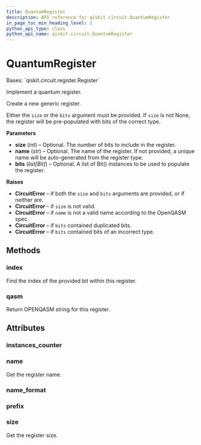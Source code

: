 ```yaml
---
title: QuantumRegister
description: API reference for qiskit.circuit.QuantumRegister
in_page_toc_min_heading_level: 1
python_api_type: class
python_api_name: qiskit.circuit.QuantumRegister
---
```


# QuantumRegister

<Class id="qiskit.circuit.QuantumRegister" isDedicatedPage={true} github="https://github.com/qiskit/qiskit/tree/stable/0.23/qiskit/circuit/quantumregister.py" signature="QuantumRegister(size=None, name=None, bits=None)" modifiers="class">
  Bases: `qiskit.circuit.register.Register`

  Implement a quantum register.

  Create a new generic register.

  Either the `size` or the `bits` argument must be provided. If `size` is not None, the register will be pre-populated with bits of the correct type.

  **Parameters**

  *   **size** (*int*) – Optional. The number of bits to include in the register.
  *   **name** (*str*) – Optional. The name of the register. If not provided, a unique name will be auto-generated from the register type.
  *   **bits** (*list\[Bit]*) – Optional. A list of Bit() instances to be used to populate the register.

  **Raises**

  *   **CircuitError** – if both the `size` and `bits` arguments are provided, or if neither are.
  *   **CircuitError** – if `size` is not valid.
  *   **CircuitError** – if `name` is not a valid name according to the OpenQASM spec.
  *   **CircuitError** – if `bits` contained duplicated bits.
  *   **CircuitError** – if `bits` contained bits of an incorrect type.

  ## Methods

  ### index

  <Function id="qiskit.circuit.QuantumRegister.index" signature="QuantumRegister.index(bit)">
    Find the index of the provided bit within this register.
  </Function>

  ### qasm

  <Function id="qiskit.circuit.QuantumRegister.qasm" signature="QuantumRegister.qasm()">
    Return OPENQASM string for this register.
  </Function>

  ## Attributes

  ### instances\_counter

  <Attribute id="qiskit.circuit.QuantumRegister.instances_counter" attributeValue="count(416)" />

  ### name

  <Attribute id="qiskit.circuit.QuantumRegister.name">
    Get the register name.
  </Attribute>

  ### name\_format

  <Attribute id="qiskit.circuit.QuantumRegister.name_format" />

  ### prefix

  <Attribute id="qiskit.circuit.QuantumRegister.prefix" attributeValue="'q'" />

  ### size

  <Attribute id="qiskit.circuit.QuantumRegister.size">
    Get the register size.
  </Attribute>
</Class>

